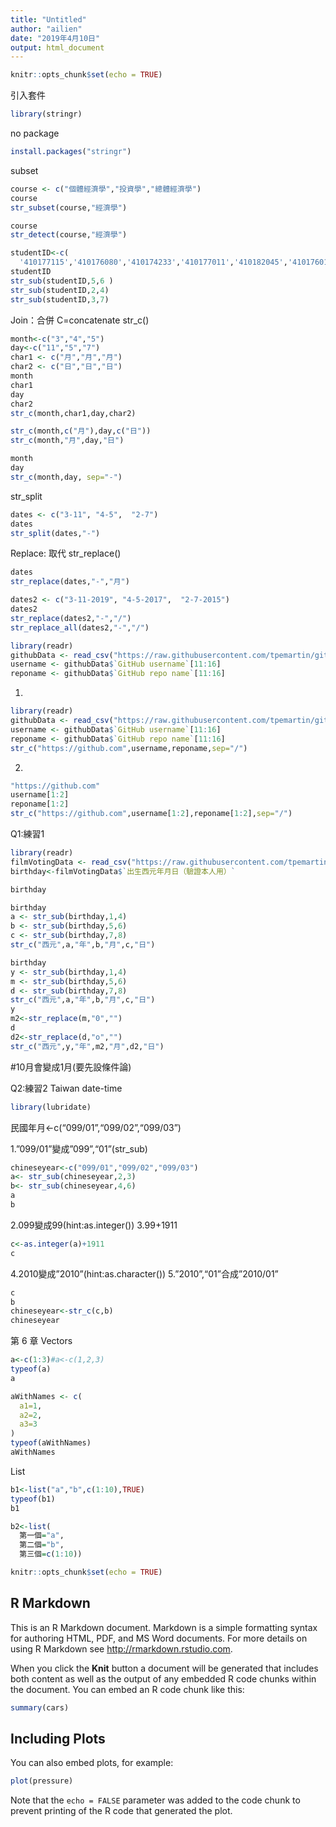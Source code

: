 ```yaml
---
title: "Untitled"
author: "ailien"
date: "2019年4月10日"
output: html_document
---
```


```r
knitr::opts_chunk$set(echo = TRUE)
```


引入套件
```r
library(stringr)
```

no package
```r
install.packages("stringr")
```

subset
```r
course <- c("個體經濟學","投資學","總體經濟學")
course
str_subset(course,"經濟學")
```

```r
course
str_detect(course,"經濟學")
```

```r
studentID<-c(
  '410177115','410176080','410174233','410177011','410182045','410176014')
studentID
str_sub(studentID,5,6 ) 
str_sub(studentID,2,4)
str_sub(studentID,3,7)
```
Join：合併
C=concatenate
str_c()
```r
month<-c("3","4","5")
day<-c("11","5","7")
char1 <- c("月","月","月")
char2 <- c("日","日","日")
month
char1
day 
char2
str_c(month,char1,day,char2)
```

```r
str_c(month,c("月"),day,c("日"))
str_c(month,"月",day,"日")
```

```r
month
day
str_c(month,day, sep="-")

```
str_split
```r
dates <- c("3-11", "4-5",  "2-7")
dates
str_split(dates,"-")
```

Replace: 取代
str_replace()

```r
dates
str_replace(dates,"-","月")
```

```r
dates2 <- c("3-11-2019", "4-5-2017",  "2-7-2015")
dates2
str_replace(dates2,"-","/")
str_replace_all(dates2,"-","/")
```

```r
library(readr)
githubData <- read_csv("https://raw.githubusercontent.com/tpemartin/github-data/master/githubData.csv")
username <- githubData$`GitHub username`[11:16]
reponame <- githubData$`GitHub repo name`[11:16]
```
1.
```r
library(readr)
githubData <- read_csv("https://raw.githubusercontent.com/tpemartin/github-data/master/githubData.csv")
username <- githubData$`GitHub username`[11:16]
reponame <- githubData$`GitHub repo name`[11:16]
str_c("https://github.com",username,reponame,sep="/")
```

2.
```r
"https://github.com"
username[1:2]
reponame[1:2]
str_c("https://github.com",username[1:2],reponame[1:2],sep="/")
```
Q1:練習1

```r
library(readr)
filmVotingData <- read_csv("https://raw.githubusercontent.com/tpemartin/github-data/master/%E7%AC%AC%E4%B8%89%E5%B1%86%E7%B6%93%E6%BF%9F%E6%92%AD%E5%AE%A2%E7%AB%B6%E8%B3%BD%E5%8F%83%E8%B3%BD%E4%BD%9C%E5%93%81%E6%8A%95%E7%A5%A8%E7%B5%90%E6%9E%9C%E6%A8%A3%E6%9C%AC%20-%20Sheet1.csv")
birthday<-filmVotingData$`出生西元年月日（驗證本人用）`
```

```r
birthday
```

```r
birthday
a <- str_sub(birthday,1,4)
b <- str_sub(birthday,5,6)
c <- str_sub(birthday,7,8)
str_c("西元",a,"年",b,"月",c,"日")
```

```r
birthday
y <- str_sub(birthday,1,4)
m <- str_sub(birthday,5,6)
d <- str_sub(birthday,7,8)
str_c("西元",a,"年",b,"月",c,"日")
y
m2<-str_replace(m,"0","")
d
d2<-str_replace(d,"o","")
str_c("西元",y,"年",m2,"月",d2,"日")
```
#10月會變成1月(要先設條件論)

Q2:練習2 Taiwan date-time

```r
library(lubridate)
```
民國年月<-c("099/01","099/02","099/03")

1."099/01"變成"099","01"(str_sub)
```r
chineseyear<-c("099/01","099/02","099/03")
a<- str_sub(chineseyear,2,3)
b<- str_sub(chineseyear,4,6)
a
b
```
2.099變成99(hint:as.integer())
3.99+1911
```r
c<-as.integer(a)+1911
c
```
4.2010變成"2010"(hint:as.character())
5."2010","01"合成"2010/01"
```r
c
b
chineseyear<-str_c(c,b)
chineseyear
```


第 6 章 Vectors

```r
a<-c(1:3)#a<-c(1,2,3)
typeof(a)
a
```

```r
aWithNames <- c(
  a1=1,
  a2=2,
  a3=3
)
typeof(aWithNames)
aWithNames
```
List
```r
b1<-list("a","b",c(1:10),TRUE)
typeof(b1)
b1
```

```r
b2<-list(
  第一個="a",
  第二個="b",
  第三個=c(1:10))
```























```r
knitr::opts_chunk$set(echo = TRUE)
```

## R Markdown

This is an R Markdown document. Markdown is a simple formatting syntax for authoring HTML, PDF, and MS Word documents. For more details on using R Markdown see <http://rmarkdown.rstudio.com>.

When you click the **Knit** button a document will be generated that includes both content as well as the output of any embedded R code chunks within the document. You can embed an R code chunk like this:

```r
summary(cars)
```

## Including Plots

You can also embed plots, for example:

```r
plot(pressure)
```

Note that the `echo = FALSE` parameter was added to the code chunk to prevent printing of the R code that generated the plot.
